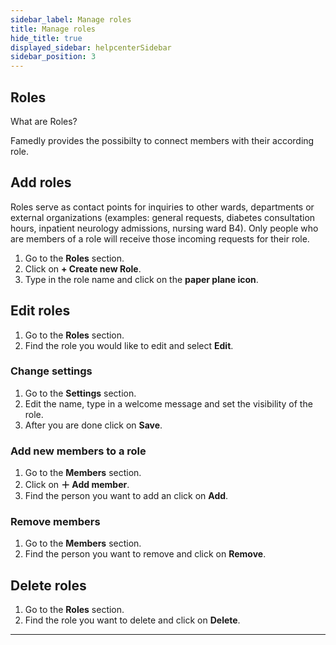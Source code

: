 ```yaml
---
sidebar_label: Manage roles
title: Manage roles
hide_title: true
displayed_sidebar: helpcenterSidebar
sidebar_position: 3
---
```




<div class="hero hero--primary">
  <div class="container">
    <h2 class="hero__title">Roles</h2>
    <p class="hero__subtitle">What are Roles?</p>
    <p>Famedly provides the possibilty to connect members with their according role.</p>
  </div>
</div>


## Add roles

Roles serve as contact points for inquiries to other wards, departments or external organizations (examples: general requests, diabetes consultation hours, inpatient neurology admissions, nursing ward B4). Only people who are members of a role will receive those incoming requests for their role.

<Tabs>
  <TabItem value="desktop" label="Desktop" default>
  <ol>
    <li>Go to the <b>Roles</b> section.</li>
    <li>Click on <b>+ Create new Role</b>.</li>
    <li>Type in the role name and click on the <b>paper plane icon</b>.</li>
  </ol>
  </TabItem>
</Tabs>

## Edit roles

<Tabs>
  <TabItem value="desktop" label="Desktop" default>
  <ol>
    <li>Go to the <b>Roles</b> section.</li>
    <li>Find the role you would like to edit and select <b>Edit</b>.</li>
  </ol>
  </TabItem>
</Tabs>

### Change settings

<Tabs>
  <TabItem value="desktop" label="Desktop" default>
  <ol>
    <li>Go to the <b>Settings</b> section.</li>
    <li>Edit the name, type in a welcome message and set the visibility of the role.</li>
    <li>After you are done click on <b>Save</b>.</li>
  </ol>
  </TabItem>
</Tabs>

### Add new members to a role

<Tabs>
  <TabItem value="desktop" label="Desktop" default>
  <ol>
    <li>Go to the <b>Members</b> section.</li>
    <li>Click on <b>＋ Add member</b>.</li>
    <li>Find the person you want to add an click on <b>Add</b>.</li>
  </ol>
  </TabItem>
</Tabs>

### Remove members

<Tabs>
  <TabItem value="desktop" label="Desktop" default>
  <ol>
    <li>Go to the <b>Members</b> section.</li>
    <li>Find the person you want to remove and click on <b>Remove</b>.</li>
  </ol>
  </TabItem>
</Tabs>

## Delete roles

<Tabs>
  <TabItem value="desktop" label="Desktop" default>
  <ol>
    <li>Go to the <b>Roles</b> section.</li>
    <li>Find the role you want to delete and click on <b>Delete</b>.</li>
  </ol>
  </TabItem>
</Tabs>

---